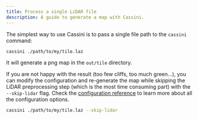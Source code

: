 ```yaml
---
title: Process a single LiDAR file
description: A guide to generate a map with Cassini.
---
```



The simplest way to use Cassini is to pass a single <GlossaryLink slug="lidar" /> file path to the `cassini` command:

```sh
cassini ./path/to/my/tile.laz
```

It will generate a png map in the `out/tile` directory.

If you are not happy with the result (too few cliffs, too much green...), you can modify the configuration and re-generate the map while skipping the LiDAR preprocessing step (which is the most time consuming part) with the `--skip-lidar` flag. Check the [configuration reference](/reference/configuration-reference/) to learn more about all the configuration options.

```sh
cassini ./path/to/my/tile.laz --skip-lidar
```
